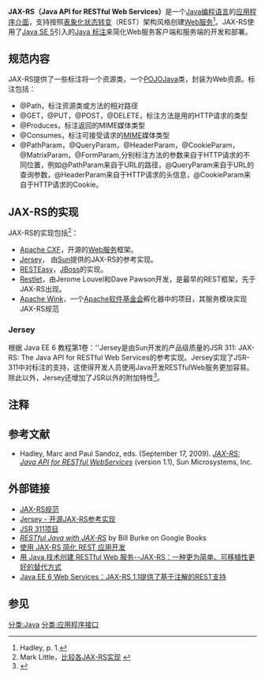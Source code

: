 '''JAX-RS（Java API for RESTful Web Services）'''是一个[[Java|Java编程语言]]的[[应用程序介面|应用程序介面]]，支持按照[[REST|表象化状态转变]]（REST）架构风格创建[[Web服务|Web服务]]<ref>Hadley, p. 1.</ref>。JAX-RS使用了[[Java_SE|Java SE 5]]引入的[[Java_标注|Java 标注]]来简化Web服务客户端和服务端的开发和部署。

==规范内容==
JAX-RS提供了一些标注将一个资源类，一个[[POJO|POJO]]Java类，封装为Web资源。标注包括：
*@Path，标注资源类或方法的相对路径
*@GET，@PUT，@POST，@DELETE，标注方法是用的HTTP请求的类型
*@Produces，标注返回的MIME媒体类型
*@Consumes，标注可接受请求的[[MIME|MIME]]媒体类型
*@PathParam，@QueryParam，@HeaderParam，@CookieParam，@MatrixParam，@FormParam,分别标注方法的参数来自于HTTP请求的不同位置，例如@PathParam来自于URL的路径，@QueryParam来自于URL的查询参数，@HeaderParam来自于HTTP请求的头信息，@CookieParam来自于HTTP请求的Cookie。

==JAX-RS的实现==
JAX-RS的实现包括<ref>Mark Little，[http://www.infoq.com/cn/news/2008/10/jaxrs-comparison 比较各JAX-RS实现] {{Wayback|url=http://www.infoq.com/cn/news/2008/10/jaxrs-comparison |date=20160304200855 }}</ref>：
* [[Apache_CXF|Apache CXF]]，开源的[[Web服务|Web服务]]框架。
* [[Jersey|Jersey]]， 由[[Sun|Sun]]提供的JAX-RS的参考实现。
* [[RESTEasy|RESTEasy]]，[[JBoss|JBoss]]的实现。
* [[Restlet|Restlet]]，由Jerome Louvel和Dave Pawson开发，是最早的REST框架，先于JAX-RS出现。
* [[Apache_Wink|Apache Wink]]，一个[[Apache软件基金会|Apache软件基金会]]孵化器中的项目，其服务模块实现JAX-RS规范
===Jersey===
根据 Java EE 6 教程第1卷：''Jersey是由Sun开发的产品级质量的JSR 311: JAX-RS: The Java API for RESTful Web Services的参考实现。Jersey实现了JSR-311中对标注的支持，这使得开发人员使用Java开发RESTfulWeb服务更加容易。除此以外，Jersey还增加了JSR以外的附加特性<ref>{{Cite web |url=http://java.sun.com/javaee/6/docs/tutorial/doc/giepu.html |title=Building RESTful Web Services with JAX-RS and Jersey |accessdate=2010-07-07 |archive-date=2009-06-11 |archive-url=https://web.archive.org/web/20090611120913/http://java.sun.com/javaee/6/docs/tutorial/doc/giepu.html |dead-url=no }}</ref>。

==注释==
{{Reflist}}

==参考文献==
* Hadley, Marc and Paul Sandoz, eds. (September 17, 2009). ''[http://jcp.org/en/jsr/detail?id=311 JAX-RS: Java API for RESTful WebServices] {{Wayback|url=http://jcp.org/en/jsr/detail?id=311 |date=20210125150729 }}'' (version 1.1), Sun Microsystems, Inc.

==外部链接==
* [http://jcp.org/en/jsr/detail?id=311 JAX-RS规范] {{Wayback|url=http://jcp.org/en/jsr/detail?id=311 |date=20210125150729 }}
* [https://web.archive.org/web/20131031170255/https://jersey.java.net/ Jersey - 开源JAX-RS参考实现]
* [https://jsr311.java.net/ JSR 311项目]{{Wayback|url=https://jsr311.java.net/ |date=20150402104416 }}
* ''[http://books.google.com/books?id=_jQtCL5_vAcC&lpg=PP1&ots=cJdr7eTV1X&dq=jax-rs&pg=PP1#v=onepage&q=&f=false RESTful Java with JAX-RS]'' by Bill Burke on Google Books
* [http://www.ibm.com/developerworks/cn/java/j-lo-jaxrs/ 使用 JAX-RS 简化 REST 应用开发] {{Wayback|url=http://www.ibm.com/developerworks/cn/java/j-lo-jaxrs/ |date=20161026202837 }}
* [http://www.ibm.com/developerworks/cn/web/wa-jaxrs/index.html 用 Java 技术创建 RESTful Web 服务--JAX-RS：一种更为简单、可移植性更好的替代方式] {{Wayback|url=http://www.ibm.com/developerworks/cn/web/wa-jaxrs/index.html |date=20201022134059 }}
* [https://web.archive.org/web/20100219054810/http://www.infoq.com/cn/news/2010/02/javaee6-rest Java EE 6 Web Services：JAX-RS 1.1提供了基于注解的REST支持]

==参见==

{{Java (Sun)}}

{{DEFAULTSORT:Jax-Rs}}

[[分类:Java|分类:Java]]
[[分类:应用程序接口|分类:应用程序接口]]